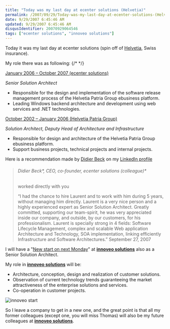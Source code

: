 ```yaml
---
title: "Today was my last day at ecenter solutions (Helvetia)"
permalink: /2007/09/29/Today-was-my-last-day-at-ecenter-solutions-(Helvetia)/
date: 9/29/2007 6:45:46 AM
updated: 9/29/2007 6:45:46 AM
disqusIdentifier: 20070929064546
tags: ["ecenter solutions", "innoveo solutions"]
---
```

Today it was my last day at ecenter solutions (spin off of [Helvetia](http://www.helvetia.ch/home.htm), Swiss insurance).

My role there was as following:
{/* <!-- more --> */}

<u>January 2006 – October 2007 (ecenter solutions)</u>  

*Senior Solution Architect*  

*   Responsible for the design and implementation of the software release management process of the Helvetia Patria Group ebusiness platform.
*   Leading Windows backend architecture and development using web services and .NET technologies.  

<u>October 2002 – January 2006 (Helvetia Patria Group)</u>  

*Solution Architect, Deputy Head of Architecture and Infrastructure*  

*   Responsible for design and architecture of the Helvetia Patria Group ebusiness platform.
*   Support business projects, technical projects and internal projects.  

Here is a recommendation made by [Didier Beck](http://www.didierbeck.com/) on my [LinkedIn profile](http://www.linkedin.com/in/laurentkempe)

> ###### Didier Beck*, CEO, co-founder, ecenter solutions (colleague)*
> worked directly with you
> 
> “I had the chance to hire Laurent and to work with him during 5 years, without managing him directly. Laurent is a very nice person and a highly experienced expert as Senior Solution Architect. Greatly committed, supporting our team-spirit, he was very appreciated inside our company, and outside, by our customers, for his professionalism. Laurent is specially strong in 4 fields: Software Lifecycle Management, complex and scalable Web application Architecture and Technology, SOA implementation, linking efficiently Infrastructure and Software Architectures.” September 27, 2007

I will have a "[New start on next Monday](http://weblogs.asp.net/lkempe/archive/2007/09/25/new-start-on-next-monday.aspx)" at [**innoveo solutions**](http://www.innoveo.com/) also as a Senior Solution Architect.

My role in [**innoveo solutions**](http://www.innoveo.com/) will be:

*   Architecture, conception, design and realization of customer solutions.
*   Observation of current technology trends guaranteeing the market attractiveness of the enterprise solutions and services.
*   Co-operation in customer projects. 

![innoveo start](http://static.flickr.com/1124/1454978926_1358d191f2.jpg)

So I leave a company to get in a new one, and the great point is that all my former colleagues (except one, you will miss Thomas) will also be my future colleagues at [**innoveo solutions**](http://www.innoveo.com/).
